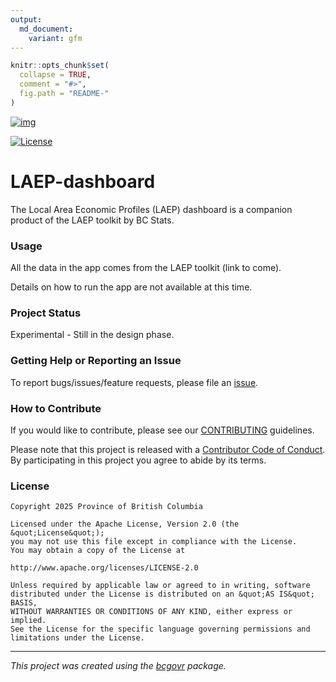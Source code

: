 ```yaml
---
output:
  md_document:
    variant: gfm
---
```


```r
knitr::opts_chunk$set(
  collapse = TRUE,
  comment = "#>",
  fig.path = "README-"
)
```

[![img](https://img.shields.io/badge/Lifecycle-Experimental-339999)](https://github.com/bcgov/repomountie/blob/master/doc/lifecycle-badges.md)

[![License](https://img.shields.io/badge/License-Apache%202.0-blue.svg)](https://opensource.org/licenses/Apache-2.0)

LAEP-dashboard
============================

The Local Area Economic Profiles (LAEP) dashboard is a companion product of the LAEP toolkit by BC Stats.

### Usage
All the data in the app comes from the LAEP toolkit (link to come).

Details on how to run the app are not available at this time.

### Project Status

Experimental - Still in the design phase.

### Getting Help or Reporting an Issue

To report bugs/issues/feature requests, please file an [issue](https://github.com/bcgov/LAEP-dashboard/issues/).

### How to Contribute

If you would like to contribute, please see our [CONTRIBUTING](CONTRIBUTING.md) guidelines.

Please note that this project is released with a [Contributor Code of Conduct](CODE_OF_CONDUCT.md). By participating in this project you agree to abide by its terms.

### License

```
Copyright 2025 Province of British Columbia

Licensed under the Apache License, Version 2.0 (the &quot;License&quot;);
you may not use this file except in compliance with the License.
You may obtain a copy of the License at

http://www.apache.org/licenses/LICENSE-2.0

Unless required by applicable law or agreed to in writing, software distributed under the License is distributed on an &quot;AS IS&quot; BASIS,
WITHOUT WARRANTIES OR CONDITIONS OF ANY KIND, either express or implied.
See the License for the specific language governing permissions and limitations under the License.
```

---
*This project was created using the [bcgovr](https://github.com/bcgov/bcgovr) package.* 
